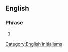 ==English==

===Phrase===
{{en-phrase}}

# {{lb|en|Internet slang}} {{initialism of|no harm, no foul|lang=en}}

[[Category:English initialisms]]